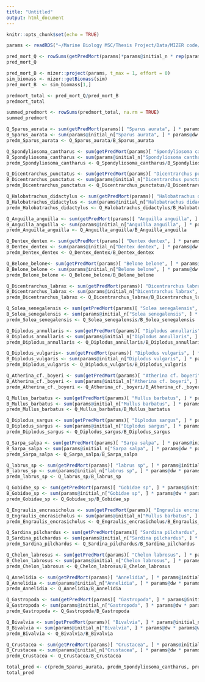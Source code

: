 ```yaml
---
title: "Untitled"
output: html_document
---
```


```r
knitr::opts_chunk$set(echo = TRUE)
```

```r
params <- readRDS("~/Marine Biology MSC/Thesis Project/Data/MIZER code/mizer/inst/algarve/params_Wmat-Ks_nofishing_sdst_sci_names.rds")
```

```r
pred_mort_Q <- rowSums(getPredMort(params)*params@initial_n * rep(params@dw, each=24))
pred_mort_Q
```
```r

pred_mort_B <- mizer::project(params, t_max = 1, effort = 0)
sim_biomass <- mizer::getBiomass(sim)
pred_mort_B  <- sim_biomass[1,]
```

```r
predmort_total <- pred_mort_Q/pred_mort_B
predmort_total
```



```r
summed_predmort <- rowSums(predmort_total, na.rm = TRUE)
summed_predmort
```



```r
Q_Sparus_aurata <- sum(getPredMort(params)[ "Sparus aurata", ] * params@initial_n["Sparus aurata", ] * params@dw * params@w)
B_Sparus_aurata <- sum(params@initial_n["Sparus aurata", ] * params@dw * params@w)
predm_Sparus_aurata <- Q_Sparus_aurata/B_Sparus_aurata

Q_Spondyliosoma_cantharus <- sum(getPredMort(params)[ "Spondyliosoma cantharus", ] * params@initial_n["Spondyliosoma cantharus", ] * params@dw * params@w)
B_Spondyliosoma_cantharus <- sum(params@initial_n["Spondyliosoma cantharus", ] * params@dw * params@w)
predm_Spondyliosoma_cantharus <- Q_Spondyliosoma_cantharus/B_Spondyliosoma_cantharus

Q_Dicentrarchus_punctatus <- sum(getPredMort(params)[ "Dicentrarchus punctatus", ] * params@initial_n["Dicentrarchus punctatus", ] * params@dw * params@w)
B_Dicentrarchus_punctatus <- sum(params@initial_n["Dicentrarchus punctatus", ] * params@dw * params@w)
predm_Dicentrarchus_punctatus <- Q_Dicentrarchus_punctatus/B_Dicentrarchus_punctatus

Q_Halobatrachus_didactylus <- sum(getPredMort(params)[ "Halobatrachus didactylus", ] * params@initial_n["Halobatrachus didactylus", ] * params@dw * params@w)
B_Halobatrachus_didactylus <- sum(params@initial_n["Halobatrachus didactylus", ] * params@dw * params@w)
predm_Halobatrachus_didactylus <- Q_Halobatrachus_didactylus/B_Halobatrachus_didactylus

Q_Anguilla_anguilla <- sum(getPredMort(params)[ "Anguilla anguilla", ] * params@initial_n["Anguilla anguilla", ] * params@dw * params@w)
B_Anguilla_anguilla <- sum(params@initial_n["Anguilla anguilla", ] * params@dw * params@w)
predm_Anguilla_anguilla <- Q_Anguilla_anguilla/B_Anguilla_anguilla

Q_Dentex_dentex <- sum(getPredMort(params)[ "Dentex dentex", ] * params@initial_n["Dentex dentex", ] * params@dw * params@w)
B_Dentex_dentex <- sum(params@initial_n["Dentex dentex", ] * params@dw * params@w)
predm_Dentex_dentex <- Q_Dentex_dentex/B_Dentex_dentex

Q_Belone_belone<- sum(getPredMort(params)[ "Belone belone", ] * params@initial_n["Belone belone", ] * params@dw * params@w)
B_Belone_belone <- sum(params@initial_n["Belone belone", ] * params@dw * params@w)
predm_Belone_belone <- Q_Belone_belone/B_Belone_belone

Q_Dicentrarchus_labrax <- sum(getPredMort(params)[ "Dicentrarchus labrax", ] * params@initial_n["Dicentrarchus labrax", ] * params@dw * params@w)
B_Dicentrarchus_labrax <- sum(params@initial_n["Dicentrarchus labrax", ] * params@dw * params@w)
predm_Dicentrarchus_labrax <- Q_Dicentrarchus_labrax/B_Dicentrarchus_labrax

Q_Solea_senegalensis <- sum(getPredMort(params)[ "Solea senegalensis", ] * params@initial_n["Solea senegalensis", ] * params@dw * params@w)
B_Solea_senegalensis <- sum(params@initial_n["Solea senegalensis", ] * params@dw * params@w)
predm_Solea_senegalensis <- Q_Solea_senegalensis/B_Solea_senegalensis

Q_Diplodus_annullaris <- sum(getPredMort(params)[ "Diplodus annullaris", ] * params@initial_n["Diplodus annullaris", ] * params@dw * params@w)
B_Diplodus_annullaris <- sum(params@initial_n["Diplodus annullaris", ] * params@dw * params@w)
predm_Diplodus_annullaris <- Q_Diplodus_annullaris/B_Diplodus_annullaris

Q_Diplodus_vulgaris<- sum(getPredMort(params)[ "Diplodus vulgaris", ] * params@initial_n["Diplodus vulgaris", ] * params@dw * params@w)
B_Diplodus_vulgaris <- sum(params@initial_n["Diplodus vulgaris", ] * params@dw * params@w)
predm_Diplodus_vulgaris <- Q_Diplodus_vulgaris/B_Diplodus_vulgaris

Q_Atherina_cf._boyeri <- sum(getPredMort(params)[ "Atherina cf. boyeri", ] * params@initial_n["Atherina cf. boyeri", ] * params@dw * params@w)
B_Atherina_cf._boyeri <- sum(params@initial_n["Atherina cf. boyeri", ] * params@dw * params@w)
predm_Atherina_cf._boyeri <- Q_Atherina_cf._boyeri/B_Atherina_cf._boyeri

Q_Mullus_barbatus <- sum(getPredMort(params)[ "Mullus barbatus", ] * params@initial_n["Mullus barbatus", ] * params@dw * params@w)
B_Mullus_barbatus <- sum(params@initial_n["Mullus barbatus", ] * params@dw * params@w)
predm_Mullus_barbatus <- Q_Mullus_barbatus/B_Mullus_barbatus

Q_Diplodus_sargus <- sum(getPredMort(params)[ "Diplodus sargus", ] * params@initial_n["Diplodus sargus", ] * params@dw * params@w)
B_Diplodus_sargus <- sum(params@initial_n["Diplodus sargus", ] * params@dw * params@w)
predm_Diplodus_sargus <- Q_Diplodus_sargus/B_Diplodus_sargus

Q_Sarpa_salpa <- sum(getPredMort(params)[ "Sarpa salpa", ] * params@initial_n["Sarpa salpa", ] * params@dw * params@w)
B_Sarpa_salpa <- sum(params@initial_n["Sarpa salpa", ] * params@dw * params@w)
predm_Sarpa_salpa <- Q_Sarpa_salpa/B_Sarpa_salpa

Q_labrus_sp <- sum(getPredMort(params)[ "labrus sp", ] * params@initial_n["labrus sp", ] * params@dw * params@w)
B_labrus_sp <- sum(params@initial_n["labrus sp", ] * params@dw * params@w)
predm_labrus_sp <- Q_labrus_sp/B_labrus_sp

Q_Gobidae_sp <- sum(getPredMort(params)[ "Gobidae sp", ] * params@initial_n["Gobidae sp", ] * params@dw * params@w)
B_Gobidae_sp <- sum(params@initial_n["Gobidae sp", ] * params@dw * params@w)
predm_Gobidae_sp <- Q_Gobidae_sp/B_Gobidae_sp

Q_Engraulis_encrasicholus <- sum(getPredMort(params)[ "Engraulis encrasicholus", ] * params@initial_n["Engraulis encrasicholus", ] * params@dw * params@w)
B_Engraulis_encrasicholus <- sum(params@initial_n["Mullus barbatus", ] * params@dw * params@w)
predm_Engraulis_encrasicholus <- Q_Engraulis_encrasicholus/B_Engraulis_encrasicholus

Q_Sardina_pilchardus <- sum(getPredMort(params)[ "Sardina pilchardus", ] * params@initial_n["Sardina pilchardus", ] * params@dw * params@w)
B_Sardina_pilchardus <- sum(params@initial_n["Sardina pilchardus", ] * params@dw * params@w)
predm_Sardina_pilchardus <- Q_Sardina_pilchardus/B_Sardina_pilchardus

Q_Chelon_labrosus <- sum(getPredMort(params)[ "Chelon labrosus", ] * params@initial_n["Chelon labrosus", ] * params@dw * params@w)
B_Chelon_labrosus <- sum(params@initial_n["Chelon labrosus", ] * params@dw * params@w)
predm_Chelon_labrosus <- Q_Chelon_labrosus/B_Chelon_labrosus

Q_Annelidia <- sum(getPredMort(params)[ "Annelidia", ] * params@initial_n["Annelidia", ] * params@dw * params@w)
B_Annelidia <- sum(params@initial_n["Annelidia", ] * params@dw * params@w)
predm_Annelidia <- Q_Annelidia/B_Annelidia

Q_Gastropoda <- sum(getPredMort(params)[ "Gastropoda", ] * params@initial_n["Gastropoda", ] * params@dw * params@w)
B_Gastropoda <- sum(params@initial_n["Gastropoda", ] * params@dw * params@w)
predm_Gastropoda <- Q_Gastropoda/B_Gastropoda

Q_Bivalvia <- sum(getPredMort(params)[ "Bivalvia", ] * params@initial_n["Bivalvia", ] * params@dw * params@w)
B_Bivalvia <- sum(params@initial_n["Bivalvia", ] * params@dw * params@w)
predm_Bivalvia <- Q_Bivalvia/B_Bivalvia

Q_Crustacea <- sum(getPredMort(params)[ "Crustacea", ] * params@initial_n["Crustacea", ] * params@dw * params@w)
B_Crustacea <- sum(params@initial_n["Crustacea", ] * params@dw * params@w)
predm_Crustacea <- Q_Crustacea/B_Crustacea
```
```r
total_pred <- c(predm_Sparus_aurata, predm_Spondyliosoma_cantharus, predm_Dicentrarchus_punctatus, predm_Halobatrachus_didactylus, predm_Anguilla_anguilla, predm_Dentex_dentex, predm_Belone_belone, predm_Dicentrarchus_labrax, predm_Solea_senegalensis, predm_Diplodus_annullaris, predm_Diplodus_vulgaris, predm_Atherina_cf._boyeri, predm_Mullus_barbatus, predm_Diplodus_sargus, predm_Sarpa_salpa, predm_labrus_sp, predm_Gobidae_sp, predm_Engraulis_encrasicholus, predm_Sardina_pilchardus, predm_Chelon_labrosus,predm_Annelidia, predm_Gastropoda, predm_Bivalvia, predm_Crustacea)
total_pred
```